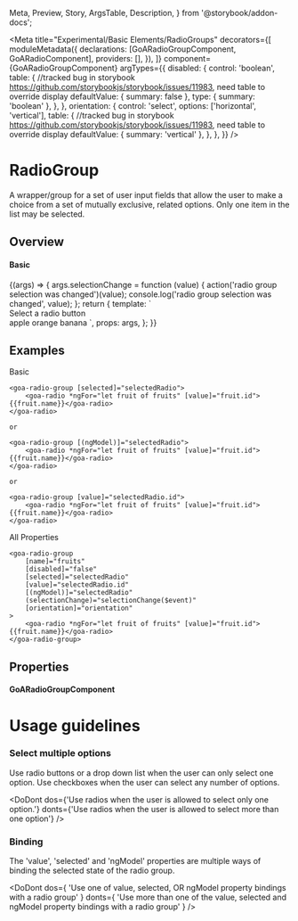   Meta,
  Preview,
  Story,
  ArgsTable,
  Description,
} from '@storybook/addon-docs';



<Meta
  title="Experimental/Basic Elements/RadioGroups"
  decorators={[
    moduleMetadata({
      declarations: [GoARadioGroupComponent, GoARadioComponent],
      providers: [],
    }),
  ]}
  component={GoARadioGroupComponent}
  argTypes={{
    disabled: {
      control: 'boolean',
      table: {
        //tracked bug in storybook https://github.com/storybookjs/storybook/issues/11983, need table to override display
        defaultValue: { summary: false },
        type: { summary: 'boolean' },
      },
    },
    orientation: {
      control: 'select',
      options: ['horizontal', 'vertical'],
      table: {
        //tracked bug in storybook https://github.com/storybookjs/storybook/issues/11983, need table to override display
        defaultValue: { summary: 'vertical' },
      },
    },
  }}
/>

# RadioGroup

A wrapper/group for a set of user input fields that allow the user to make a choice from a set of mutually exclusive, related options. Only one item in the list may be selected.

## Overview

#### Basic

<Canvas>
  <Story
    name="Basic"
    height={200}
    args={{
      name: 'fruits',
      disabled: false,
      orientation: 'vertical',
    }}
  >
    {(args) => {
      args.selectionChange = function (value) {
        action('radio group selection was changed')(value);
        console.log('radio group selection was changed', value);
      };
      return {
        template: `
          <div>
            <span>Select a radio button</span>
          </div>
          <goa-radio-group
            [name]="name"
            [disabled]="disabled"
            (selectionChange)="selectionChange($event)"
            [orientation]="orientation"
          >
            <goa-radio [value]="'apple'">apple</goa-radio>
            <goa-radio [value]="'orange'">orange</goa-radio>
            <goa-radio [value]="'banana'">banana</goa-radio>
          </goa-radio-group>
          `,
        props: args,
      };
    }}
  </Story>
</Canvas>

## Examples

Basic

```
<goa-radio-group [selected]="selectedRadio">
    <goa-radio *ngFor="let fruit of fruits" [value]="fruit.id">{{fruit.name}}</goa-radio>
</goa-radio>

or

<goa-radio-group [(ngModel)]="selectedRadio">
    <goa-radio *ngFor="let fruit of fruits" [value]="fruit.id">{{fruit.name}}</goa-radio>
</goa-radio>

or

<goa-radio-group [value]="selectedRadio.id">
    <goa-radio *ngFor="let fruit of fruits" [value]="fruit.id">{{fruit.name}}</goa-radio>
</goa-radio>

```

All Properties

```
<goa-radio-group
    [name]="fruits"
    [disabled]="false"
    [selected]="selectedRadio"
    [value]="selectedRadio.id"
    [(ngModel)]="selectedRadio"
    (selectionChange)="selectionChange($event)"
    [orientation]="orientation"
>
    <goa-radio *ngFor="let fruit of fruits" [value]="fruit.id">{{fruit.name}}</goa-radio>
</goa-radio-group>

```

## Properties

#### GoARadioGroupComponent

<Description of={GoARadioGroupComponent} />
<ArgsTable of={GoARadioGroupComponent} />

# Usage guidelines

### Select multiple options

Use radio buttons or a drop down list when the user can only select one option. Use checkboxes when the user can select any number of options.

<DoDont
  dos={'Use radios when the user is allowed to select only one option.'}
  donts={'Use radios when the user is allowed to select more than one option'}
/>

### Binding

The 'value', 'selected' and 'ngModel' properties are multiple ways of binding the selected state of the radio group.

<DoDont
  dos={
    'Use one of value, selected, OR ngModel property bindings with a radio group'
  }
  donts={
    'Use more than one of the value, selected and ngModel property bindings with a radio group'
  }
/>
